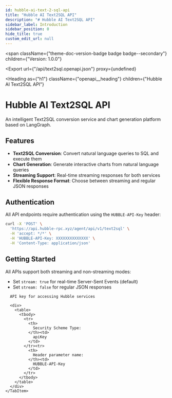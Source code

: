 ```yaml
---
id: hubble-ai-text-2-sql-api
title: "Hubble AI Text2SQL API"
description: "# Hubble AI Text2SQL API"
sidebar_label: Introduction
sidebar_position: 0
hide_title: true
custom_edit_url: null
---
```



<span
  className={"theme-doc-version-badge badge badge--secondary"}
  children={"Version: 1.0.0"}
>
</span>

<Export
  url={"/api/text2sql.openapi.json"}
  proxy={undefined}
>
  
</Export>

<Heading
  as={"h1"}
  className={"openapi__heading"}
  children={"Hubble AI Text2SQL API"}
>
</Heading>




# Hubble AI Text2SQL API

An intelligent Text2SQL conversion service and chart generation platform based on LangGraph.

## Features

- **Text2SQL Conversion**: Convert natural language queries to SQL and execute them
- **Chart Generation**: Generate interactive charts from natural language queries
- **Streaming Support**: Real-time streaming responses for both services
- **Flexible Response Format**: Choose between streaming and regular JSON responses

## Authentication

All API endpoints require authentication using the `HUBBLE-API-Key` header:

```bash
curl -X 'POST' \
  'https://api.hubble-rpc.xyz/agent/api/v1/text2sql' \
  -H 'accept: */*' \
  -H 'HUBBLE-API-Key: XXXXXXXXXXXXXX' \
  -H 'Content-Type: application/json'
```

## Getting Started

All APIs support both streaming and non-streaming modes:
- Set `stream: true` for real-time Server-Sent Events (default)
- Set `stream: false` for regular JSON responses
    

<div
  style={{"marginBottom":"2rem"}}
>
  <Heading
    id={"authentication"}
    as={"h2"}
    className={"openapi-tabs__heading"}
    children={"Authentication"}
  >
  </Heading><SchemaTabs
    className={"openapi-tabs__security-schemes"}
  >
    <TabItem
      label={"API Key: HUBBLE-API-Key"}
      value={"HUBBLE-API-Key"}
    >
      
      
      API key for accessing Hubble services
      
      <div>
        <table>
          <tbody>
            <tr>
              <th>
                Security Scheme Type:
              </th><td>
                apiKey
              </td>
            </tr><tr>
              <th>
                Header parameter name:
              </th><td>
                HUBBLE-API-Key
              </td>
            </tr>
          </tbody>
        </table>
      </div>
    </TabItem>
  </SchemaTabs>
</div>
      
